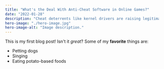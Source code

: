```yaml
---
title: "What's the Deal With Anti-Cheat Software in Online Games?"
date: "2022-01-28"
description: "Cheat deterrents like kernel drivers are raising legitimate privacy concerns. But it's not all bad news."
hero-image: "./hero-image.jpg"
hero-image-alt: "Image description."
---
```

This is my first blog post! Isn't it *great*?
Some of my **favorite** things are:
* Petting dogs
* Singing
* Eating potato-based foods
